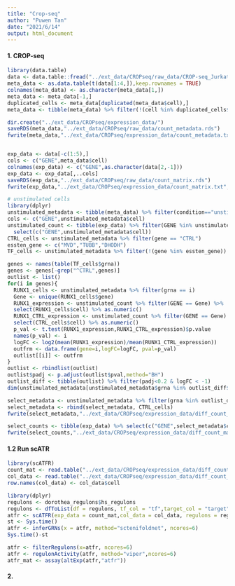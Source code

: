---
title: "Crop-seq"
author: "Puwen Tan"
date: "2021/6/14"
output: html_document
---
#### 1. CROP-seq
```{r}
library(data.table)
data <- data.table::fread("../ext_data/CROPseq/raw_data/CROP-seq_Jurkat_TCR.digital_expression.500genes.only_assigned.csv",sep=",",data.table=F)
meta_data <- as.data.table(t(data[1:4,]),keep.rownames = TRUE)
colnames(meta_data) <- as.character(meta_data[1,])
meta_data <- meta_data[-1,]
duplicated_cells <- meta_data[duplicated(meta_data$cell),]
meta_data <- tibble(meta_data) %>% filter(!(cell %in% duplicated_cells$cell))

dir.create("../ext_data/CROPseq/expression_data/")
saveRDS(meta_data,"../ext_data/CROPseq/raw_data/count_metadata.rds")
fwrite(meta_data,"../ext_data/CROPseq/expression_data/count_metadata.txt",sep="\t")


exp_data <- data[-c(1:5),]
cols <- c("GENE",meta_data$cell)
colnames(exp_data) <- c("GENE",as.character(data[2,-1]))
exp_data <- exp_data[,..cols]
saveRDS(exp_data,"../ext_data/CROPseq/raw_data/count_matrix.rds")
fwrite(exp_data,"../ext_data/CROPseq/expression_data/count_matrix.txt",sep="\t")

# unstimulated cells
library(dplyr)
unstimulated_metadata <- tibble(meta_data) %>% filter(condition=="unstimulated") %>%
cols <- c("GENE",unstimulated_metadata$cell)
unstimulated_count <- tibble(exp_data) %>% filter(GENE %in% unstimulated_metadata$gene) %>%
  select(c("GENE",unstimulated_metadata$cell))
CTRL_cells <- unstimulated_metadata %>% filter(gene == "CTRL")
essten_gene <- c("MVD","TUBB","DHODH")
TF_cells <- unstimulated_metadata %>% filter(!(gene %in% essten_gene))

genes <- names(table(TF_cells$grna))
genes <- genes[-grep("^CTRL",genes)]
outlist <- list()
for(i in genes){
  RUNX1_cells <- unstimulated_metadata %>% filter(grna == i)
  Gene <- unique(RUNX1_cells$gene)
  RUNX1_expression <- unstimulated_count %>% filter(GENE == Gene) %>%
  select(RUNX1_cells$cell) %>% as.numeric()
  RUNX1_CTRL_expression <- unstimulated_count %>% filter(GENE == Gene) %>%
  select(CTRL_cells$cell) %>% as.numeric()
  p_val <- t.test(RUNX1_expression,RUNX1_CTRL_expression)$p.value
  names(p_val) <- i
  logFC <- log2(mean(RUNX1_expression)/mean(RUNX1_CTRL_expression))
  outfrm <- data.frame(gene=i,logFC=logFC, pval=p_val)
  outlist[[i]] <- outfrm
}
outlist <- rbindlist(outlist)
outlist$padj <- p.adjust(outlist$pval,method="BH")
outlist_diff <- tibble(outlist) %>% filter(padj<0.2 & logFC < -1)
dim(unstimulated_metadata[unstimulated_metadata$grna %in% outlist_diff$gene,])

select_metadata <- unstimulated_metadata %>% filter(grna %in% outlist_diff$gene)
select_metadata <- rbind(select_metadata, CTRL_cells)
fwrite(select_metadata,"../ext_data/CROPseq/expression_data/diff_count_metadata.txt",sep="\t")

select_counts <- tibble(exp_data) %>% select(c("GENE",select_metadata$cell))
fwrite(select_counts,"../ext_data/CROPseq/expression_data/diff_count_matrix.txt",sep="\t")

```

#### 1.2 Run scATR

```{r}
library(scATFR)
count_mat <- read.table("../ext_data/CROPseq/expression_data/diff_count_matrix.txt",sep="\t",header=T,row.names = 1)
col_data <- read.table("../ext_data/CROPseq/expression_data/diff_count_metadata.txt",sep="\t",header=T)
row.names(col_data) <- col_data$cell

library(dplyr)
regulons <- dorothea_regulons$hs_regulons
regulons <- dfToList(df = regulons, tf_col = "tf",target_col = "target")
atfr <- scATFR(exp_data = count_mat,col_data = col_data, regulons = regulons)
st <- Sys.time()
atfr <- inferGRNs(x = atfr, method="sctenifoldnet", ncores=6)
Sys.time()-st

atfr <- filterRegulons(x=atfr, ncores=6)
atfr <- regulonActivity(atfr, method="viper",ncores=6)
atfr_mat <- assay(altExp(atfr,"atfr"))


```






#### 2. 


































